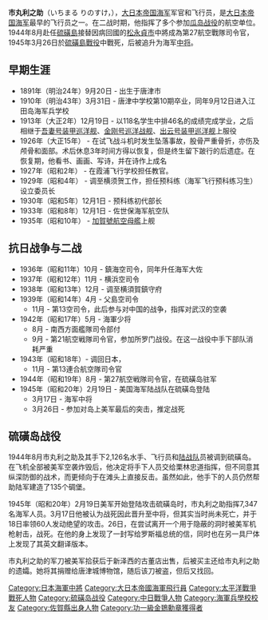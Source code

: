 {{Infobox military person
| honorific_prefix  = 
| name              = 市丸利之助
| honorific_suffix  = 
| image         = Ichimaru Rinosuke.jpg
| image_upright = 
| alt           = 
| caption       = 照片
| native_name       = 市丸利之助
| native_name_lang  = Japanese
| birth_name    = 
| other_name    = Rinosuke Ichimaru 
| nickname      = 
| birth_date    = 1891年（明治24年）9月20日
| birth_place   = 大日本帝国唐津市
| death_date    = 1945年（昭和20年）3月26日 (53岁)
| death_place   = [[硫磺岛|硫磺岛]]
| placeofburial_label = 
| placeofburial = 
| placeofburial_coordinates = <!-- {{Coord|LAT|LONG|display=inline,title}} -->
| allegiance    = {{flag|Empire of Japan}}
| branch        = {{navy|Empire of Japan}}
| serviceyears  = 1913 - 1945
| serviceyears_label =
| rank          = [[file:Imperial_Japan-Navy-OF-8-collar.svg|30px]] [[Vice_Admiral|Vice Admiral]] (posthumous)
| rank_label    =
| servicenumber = <!-- Do not use data from primary sources such as service records -->
| unit          = 
| commands      = 
| battles_label = 
| battles       = [[硫磺岛战役|硫磺岛战役]]
| awards        =
| memorials     =
| spouse        = Sueko Ichimaru
| children      = Haruko Ichimaru
| relations     =
| laterwork     = 
| signature     = 
| signature_size =
| signature_alt =
| website       = <!-- {{URL|example.com}} -->
| module        = 
}}
'''市丸利之助'''（いちまる りのすけ，{{bd|1891年|9月20日|1945年|3月26日}}），[[大日本帝国海军|大日本帝国海军]]军官和飞行员，是[[大日本帝国海军|大日本帝国海军]]最早的飞行员之一。在二战时期，他指挥了多个参加[[瓜達爾卡納爾島戰役|瓜岛战役]]的航空单位。1944年8月赴任[[硫磺島|硫磺島]]接替因病回國的[[松永貞市|松永貞市]]中將成為第27航空戰隊司令官，1945年3月26日於[[硫磺島戰役|硫磺島戰役]]中戰死，后被追升为海军[[中将|中将]]。

==早期生涯==
*1891年（明治24年）9月20日 - 出生于唐津市
*1910年（明治43年）3月31日 - 唐津中学校第10期卒业，同年9月12日进入江田岛海军兵学校
*1913年（大正2年）12月19日 - 以118名学生中排46名的成绩完成学业，之后相继于[[吾妻號裝甲巡洋艦|吾妻号装甲巡洋舰]]、[[金剛號戰艦|金刚号巡洋战舰]]、[[出雲號裝甲巡洋艦|出云号装甲巡洋舰]]上服役
*1926年（大正15年） - 在试飞战斗机时发生坠落事故，股骨严重骨折，亦伤及颅骨和面部。术后休息3年时间方得以恢复，但是终生留下跛行的后遗症。在恢复期，他看书、画画、写诗，并在诗作上成名
*1927年（昭和2年） - 在霞浦飞行学校担任教官。
*1929年（昭和4年） - 调至横须贺工作，担任预科练（海军飞行预科练习生）设立委员长
*1930年（昭和5年）12月1日 - 预科练初代部长
*1933年（昭和8年）12月1日 - 佐世保海军航空队
*1935年（昭和10年） - [[加賀號航空母艦|加賀號航空母艦]]上舰

==抗日战争与二战==
*1936年（昭和11年）10月 - 鎮海空司令，同年升任海军大佐
*1937年（昭和12年）11月 - 横浜空司令
*1938年（昭和13年）12月 - 调至横須賀鎮守府
*1939年（昭和14年）4月 - 父島空司令
**11月 - 第13空司令，此后参与对中国的战争，指挥对武汉的空袭
*1942年（昭和17年）5月 - 海軍少将
**8月 - 南西方面艦隊司令部付
**9月 - 第21航空戦隊司令官，参加所罗门战役。在这一战役中手下部队消耗严重
*1943年（昭和18年）- 调回日本，
**11月 - 第13連合航空隊司令官
*1944年（昭和19年）8月 - 第27航空戦隊司令官，在硫磺岛驻军
*1945年（昭和20年）2月19日 - 美国海军陆战队在硫磺岛登陆
**3月17日 - 海军中将
**3月26日 - 参加对岛上美军最后的突击，推定战死
==硫磺岛战役==
1944年8月市丸利之助及其手下2,126名水手、飞行员和[[海軍陸戰隊_(日本)|陆战队]]员被调到硫磺岛。在飞机全部被美军空袭炸毁后，他决定将手下人员交给栗林忠道指挥，但不同意其纵深防御的战术，而更倾向于在滩头上直接反击。虽然如此，他手下的人员仍然帮助陆军建造了135个碉堡。

1945年（昭和20年）2月19日美军开始登陆攻击硫磺岛时，市丸利之助指挥7,347名海军人员。3月17日他被认为战死因此晋升至中将，但其实当时尚未死亡，并于18日率领60人发动绝望的攻击。26日，在尝试离开一个用于隐蔽的洞时被美军机枪射击，战死。在他的身上发现了一封写给罗斯福总统的信，同时也在另一具尸体上发现了其英文翻译版本。

市丸利之助的军刀被美军拾获后于新泽西的古董店出售，后被买主还给市丸利之助的遗孀。她将其捐赠给唐津城博物馆，随后该刀被盗，但后又找回。

[[Category:日本海軍中將|Category:日本海軍中將]]
[[Category:大日本帝國海軍飛行員|Category:大日本帝國海軍飛行員]]
[[Category:太平洋戰爭戰死人物|Category:太平洋戰爭戰死人物]]
[[Category:硫磺岛战役|Category:硫磺岛战役]]
[[Category:中日戰爭人物|Category:中日戰爭人物]]
[[Category:海軍兵學校校友|Category:海軍兵學校校友]]
[[Category:佐賀縣出身人物|Category:佐賀縣出身人物]]
[[Category:功一級金鵄勳章獲得者|Category:功一級金鵄勳章獲得者]]
